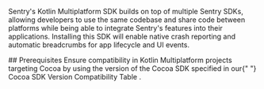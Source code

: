 Sentry's Kotlin Multiplatform SDK builds on top of multiple Sentry SDKs, allowing developers to use the same codebase and share code between platforms while being able to integrate Sentry's features into their applications. Installing this SDK will enable native crash reporting and automatic breadcrumbs for app lifecycle and UI events.

<Note>
 ## Prerequisites
   Ensure compatibility in Kotlin Multiplatform projects targeting Cocoa by using
  the version of the Cocoa SDK specified in our{" "}
  <Link to="/platforms/kotlin-multiplatform/install/#cocoa-sdk-version-compatibility">
    Cocoa SDK Version Compatibility Table
  </Link>
  .
</Note>
